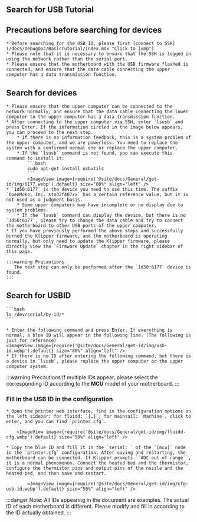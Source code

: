 ## Search for USB Tutorial

## Precautions before searching for devices

    * Before searching for the USB ID, please first [connect to SSH](/docs/DebugDoc/BasicTutorial/index.mdx "Click to jump")
    * Please note that it is necessary to ensure that the SSH is logged in using the network rather than the serial port.
    * Please ensure that the motherboard with the USB firmware flashed is connected, and ensure that the data cable connecting the upper computer has a data transmission function.

## Search for devices
    * Please ensure that the upper computer can be connected to the network normally, and ensure that the data cable connecting the lower computer to the upper computer has a data transmission function.
    * After connecting to the upper computer via SSH, enter `lsusb` and press Enter. If the information circled in the image below appears, you can proceed to the next step.
        * If there is no information feedback, this is a system problem of the upper computer, and we are powerless. You need to replace the system with a confirmed normal one or replace the upper computer.
        * If the `lsusb` command is not found, you can execute this command to install it:
            ```bash
            sudo apt-get install usbutils
            ```
            <ImageView image={require('@site/docs/General/get-id/img/6177.webp').default} size="80%" align="left" /> 
    * `1d50:6177` is the device you need to use this time. The suffix `OpenMoko, Inc. stm32f407xx` has a certain reference value, but it is not used as a judgment basis.
        * Some upper computers may have incomplete or no display due to system problems.
        * If the `lsusb` command can display the device, but there is no `1d50:6177`, please try to change the data cable and try to connect the motherboard to other USB ports of the upper computer.
    * If you have previously performed the above steps and successfully burned the Klipper firmware, and the motherboard is operating normally, but only need to update the Klipper firmware, please directly view the `Firmware Update` chapter in the right sidebar of this page.

    :::warning Precautions
       The next step can only be performed after the `1d50:6177` device is found.
    :::

## Search for USBID

    ```bash
    ls /dev/serial/by-id/*
    ```

    * Enter the following command and press Enter. If everything is normal, a blue ID will appear in the following line. (The following is just for reference)
    <ImageView image={require('@site/docs/General/get-id/img/usb-id.webp').default} size="80%" align="left" />
    * If there is no ID after entering the following command, but there is a device in `lsusb`, please replace the upper computer or the upper computer system.


:::warning Precautions
If multiple IDs appear, please select the corresponding ID according to the **MCU** model of your motherboard.
:::

### Fill in the USB ID in the configuration

    * Open the printer web interface, find in the configuration options on the left sidebar: for fluidd: `{…}`; for mainsail: `Machine`, click to enter, and you can find `printer.cfg`.

        <ImageView image={require('@site/docs/General/get-id/img/fluidd-cfg.webp').default} size="50%" align="left" />

    * Copy the blue ID and fill it in the `serial: ` of the `[mcu]` node in the `printer.cfg` configuration. After saving and restarting, the motherboard can be connected. If Klipper prompts ``ADC out of range``, it is a normal phenomenon. Connect the heated bed and the thermistor, configure the thermistor pins and output pins of the nozzle and the heated bed, and then save and restart.

            <ImageView image={require('@site/docs/General/get-id/img/cfg-usb-id.webp').default} size="50%" align="left" />

:::danger
Note: All IDs appearing in the document are examples. The actual ID of each motherboard is different. Please modify and fill in according to the ID actually obtained.
::: 